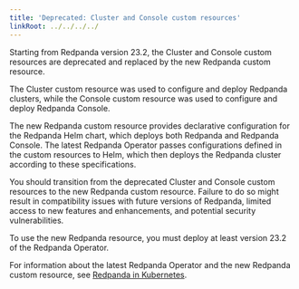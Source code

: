 ```yaml
---
title: 'Deprecated: Cluster and Console custom resources'
linkRoot: ../../../../
---
```


<head>
    <meta name="title" content="Deprecated: Cluster and Console custom resources"/>
    <meta name="description" content="Starting from Redpanda version 23.2, the Cluster and Console custom resources are deprecated and replaced by the new Redpanda custom resource."/>
</head>

Starting from Redpanda version 23.2, the Cluster and Console custom resources are deprecated and replaced by the new Redpanda custom resource.

The Cluster custom resource was used to configure and deploy Redpanda clusters, while the Console custom resource was used to configure and deploy Redpanda Console.

The new Redpanda custom resource provides declarative configuration for the Redpanda Helm chart, which deploys both Redpanda and Redpanda Console. The latest Redpanda Operator passes configurations defined in the custom resources to Helm, which then deploys the Redpanda cluster according to these specifications.

You should transition from the deprecated Cluster and Console custom resources to the new Redpanda custom resource. Failure to do so might result in compatibility issues with future versions of Redpanda, limited access to new features and enhancements, and potential security vulnerabilities.

To use the new Redpanda resource, you must deploy at least version 23.2 of the Redpanda Operator.

For information about the latest Redpanda Operator and the new Redpanda custom resource, see [Redpanda in Kubernetes](../../../deploy/deployment-option/self-hosted/kubernetes/kubernetes-production-deployment).